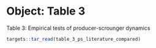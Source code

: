 # Object: Table 3

Table 3: Empirical tests of producer-scrounger dynamics

```r
targets::tar_read(table_3_ps_literature_compared)
```


